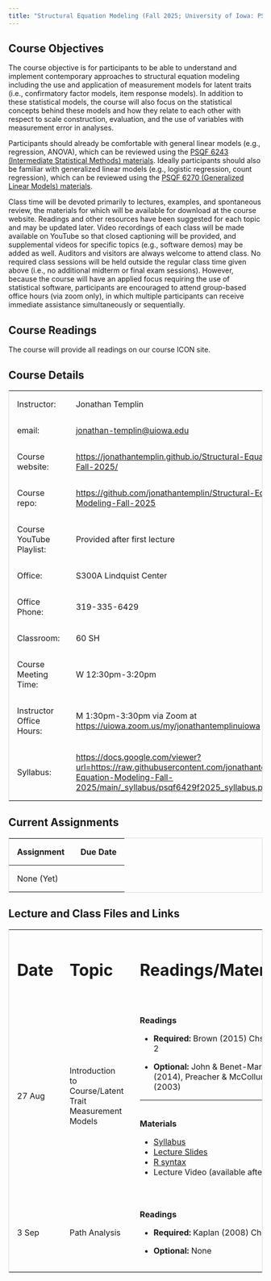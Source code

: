 ```yaml
---
title: "Structural Equation Modeling (Fall 2025; University of Iowa: PSQF 6249)"
---
```


## Course Objectives

The course objective is for participants to be able to understand and implement contemporary approaches to structural equation modeling including the use and application of measurement models for latent traits (i.e., confirmatory factor models, item response models). In addition to these statistical models, the course will also focus on the statistical concepts behind these models and how they relate to each other with respect to scale construction, evaluation, and the use of variables with measurement error in analyses.

Participants should already be comfortable with general linear models (e.g., regression, ANOVA), which can be reviewed using the [PSQF 6243 (Intermediate Statistical Methods) materials](http://lesahoffman.com/PSQF6243/index.html). Ideally participants should also be familiar with generalized linear models (e.g., logistic regression, count regression), which can be reviewed using the [PSQF 6270 (Generalized Linear Models) materials](http://lesahoffman.com/PSQF6270/index.html).

Class time will be devoted primarily to lectures, examples, and spontaneous review, the materials for which will be available for download at the course website. Readings and other resources have been suggested for each topic and may be updated later. Video recordings of each class will be made available on YouTube so that closed captioning will be provided, and supplemental videos for specific topics (e.g., software demos) may be added as well. Auditors and visitors are always welcome to attend class. No required class sessions will be held outside the regular class time given above (i.e., no additional midterm or final exam sessions). However, because the course will have an applied focus requiring the use of statistical software, participants are encouraged to attend group-based office hours (via zoom only), in which multiple participants can receive immediate assistance simultaneously or sequentially.

## Course Readings

The course will provide all readings on our course ICON site.

## Course Details

|  |  |
|----|----|
| Instructor: | Jonathan Templin |
| email: | [jonathan-templin\@uiowa.edu](mailto:jonathan-templin@uiowa.edu) |
| Course website: | <https://jonathantemplin.github.io/Structural-Equation-Modeling-Fall-2025/> |
| Course repo: | <https://github.com/jonathantemplin/Structural-Equation-Modeling-Fall-2025> |
| Course YouTube Playlist: | Provided after first lecture |
| Office: | S300A Lindquist Center |
| Office Phone: | 319-335-6429 |
| Classroom: | 60 SH |
| Course Meeting Time: | W 12:30pm-3:20pm |
| Instructor Office Hours: | M 1:30pm-3:30pm via Zoom at <https://uiowa.zoom.us/my/jonathantemplinuiowa> |
| Syllabus: | <https://docs.google.com/viewer?url=https://raw.githubusercontent.com/jonathantemplin/Structural-Equation-Modeling-Fall-2025/main/_syllabus/psqf6429f2025_syllabus.pdf> |

## Current Assignments

| Assignment | Due Date |
|------------|----------|
| None (Yet) |          |

## Lecture and Class Files and Links

```{=html}
<style>
table {
  border-collapse: collapse;
  width: 100%;
  border: 1px solid #ddd;
}

th, td {
  text-align: left;
  padding: 16px;
}
</style>
```

+--------+--------------------------------------------------------+:-------------------------------------------------------------------------------------------------------------------------------------------------------------------------------------------------------------+
| # Date | # Topic                                                | # Readings/Materials                                                                                                                                                                                         |
+--------+--------------------------------------------------------+--------------------------------------------------------------------------------------------------------------------------------------------------------------------------------------------------------------+
| 27 Aug | Introduction to Course/Latent Trait Measurement Models | **Readings**                                                                                                                                                                                                 |
|        |                                                        |                                                                                                                                                                                                              |
|        |                                                        | -   **Required:** Brown (2015) Chs. 1 and 2                                                                                                                                                                  |
|        |                                                        |                                                                                                                                                                                                              |
|        |                                                        | -   **Optional:** John & Benet-Martinez (2014), Preacher & McCollum (2003)                                                                                                                                   |
|        |                                                        |                                                                                                                                                                                                              |
|        |                                                        | <hr>                                                                                                                                                                                                         |
|        |                                                        |                                                                                                                                                                                                              |
|        |                                                        | \                                                                                                                                                                                                            |
|        |                                                        | **Materials**                                                                                                                                                                                                |
|        |                                                        |                                                                                                                                                                                                              |
|        |                                                        | -   [Syllabus](https://docs.google.com/viewer?url=https://raw.githubusercontent.com/jonathantemplin/Structural-Equation-Modeling-Fall-2025/main/_syllabus/psqf6429f2025_syllabus.pdf)                        |
|        |                                                        | -   [Lecture Slides](https://docs.google.com/viewer?url=https://raw.githubusercontent.com/jonathantemplin/Structural-Equation-Modeling-Fall-2025/main/_lectures/01_Introduction/psqf6249f2025_lecture01.pdf) |
|        |                                                        | -   [R syntax](https://github.com/jonathantemplin/Structural-Equation-Modeling-Fall-2025/blob/main/_lectures/01_Introduction/psqf6249f2025_lecture01.R)                                                      |
|        |                                                        | -   Lecture Video (available after class)                                                                                                                                                                    |
+--------+--------------------------------------------------------+--------------------------------------------------------------------------------------------------------------------------------------------------------------------------------------------------------------+
| 3 Sep  | Path Analysis                                          | **Readings**                                                                                                                                                                                                 |
|        |                                                        |                                                                                                                                                                                                              |
|        |                                                        | -   **Required:** Kaplan (2008) Ch. 2                                                                                                                                                                        |
|        |                                                        |                                                                                                                                                                                                              |
|        |                                                        | -   **Optional:** None                                                                                                                                                                                       |
+--------+--------------------------------------------------------+--------------------------------------------------------------------------------------------------------------------------------------------------------------------------------------------------------------+
